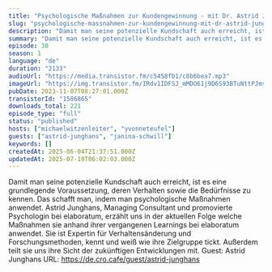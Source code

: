```yaml
---
title: "Psychologische Maßnahmen zur Kundengewinnung - mit Dr. Astrid Junghans"
slug: "psychologische-massnahmen-zur-kundengewinnung-mit-dr-astrid-junghans"
description: "Damit man seine potenzielle Kundschaft auch erreicht, ist es eine grundlegende Voraussetzung, deren Verhalten sowie die Bedürfnisse zu kennen. Das schafft man, indem man psychologische Maßnahmen anwendet. Astrid Junghans, Managing Consultant und promovierte Psychologin bei elaboratum, erzählt uns in der aktuellen Folge welche Maßnahmen sie anhand ihrer vergangenen Learnings bei elaboratum anwendet. Sie ist Expertin für Verhaltensänderung und Forschungsmethoden, kennt und weiß wie ihre Zielgruppe tickt. Außerdem teilt sie uns ihre Sicht der zukünftigen Entwicklungen mit. Guest: Astrid Junghans URL: https://de.cro.cafe/guest/astrid-junghans"
summary: "Damit man seine potenzielle Kundschaft auch erreicht, ist es eine grundlegende Voraussetzung, deren Verhalten sowie die Bedürfnisse zu kennen. Das schafft man, indem man psychologische Maßnahmen anwendet. Astrid Junghans, Managing Consultant und promovierte Psychologin bei elaboratum, erzählt uns in der aktuellen Folge welche Maßnahmen sie anhand ihrer vergangenen Learnings bei elaboratum anwendet. Sie ist Expertin für Verhaltensänderung und Forschungsmethoden, kennt und weiß wie ihre Zielgruppe tickt. Außerdem teilt sie uns ihre Sicht der zukünftigen Entwicklungen mit. Guest: Astrid Junghans URL: https://de.cro.cafe/guest/astrid-junghans"
episode: 30
season: 1
language: "de"
duration: "2133"
audioUrl: "https://media.transistor.fm/c5458fb1/c8b6bea7.mp3"
imageUrl: "https://img.transistor.fm/IRdv1IDFSJ_mMDO61j9D6S93BTuNttPJms5-ZgFnHKQ/rs:fill:3000:3000:1/q:60/aHR0cHM6Ly9pbWct/dXBsb2FkLXByb2R1/Y3Rpb24udHJhbnNp/c3Rvci5mbS83NGQ3/NTgxZWEzMDYzNjlm/ODBkY2NlNTM5ZDcx/MzdjMy5wbmc.webp"
pubDate: 2023-11-07T08:27:01.000Z
transistorId: "1586865"
downloads_total: 221
episode_type: "full"
status: "published"
hosts: ["michaelwitzenleiter", "yvonneteufel"]
guests: ["astrid-junghans", "janina-schwill"]
keywords: []
createdAt: 2025-06-04T21:37:51.000Z
updatedAt: 2025-07-19T06:02:03.000Z
---
```


Damit man seine potenzielle Kundschaft auch erreicht, ist es eine grundlegende Voraussetzung, deren Verhalten sowie die Bedürfnisse zu kennen. Das schafft man, indem man psychologische Maßnahmen anwendet. Astrid Junghans, Managing Consultant und promovierte Psychologin bei elaboratum, erzählt uns in der aktuellen Folge welche Maßnahmen sie anhand ihrer vergangenen Learnings bei elaboratum anwendet. Sie ist Expertin für Verhaltensänderung und Forschungsmethoden, kennt und weiß wie ihre Zielgruppe tickt. Außerdem teilt sie uns ihre Sicht der zukünftigen Entwicklungen mit. Guest: Astrid Junghans URL: https://de.cro.cafe/guest/astrid-junghans
